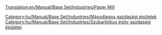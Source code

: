 [[Translation:en/Manual/Base Set/Industries/Paper Mill]]

{{hu/Manual/Base Set/Industries/Gazdasági épületek|kép=en/Manual/Base Set/Industries/Papermill.png
|név=Papírgyár
|klíma=[[hu/Manual/Éghajlatok#szubarktikus|Szubarktikus|]]
|elfogad=[[hu/FA|fát]]
|előállít=[[hu/Manual/Base Set/Cargos/Papír|papírt]]
|megjegyzés=más éghajlaton nem található
}}

{{hu/Manual/Base Set/Industries/Navbox Gazdasági épületek}}

[[Category:hu/Manual/Base Set/Industries/Másodlagos gazdasági épületek]]
[[Category:hu/Manual/Base Set/Industries/Szubarktikus égöv gazdasági épületei]]
